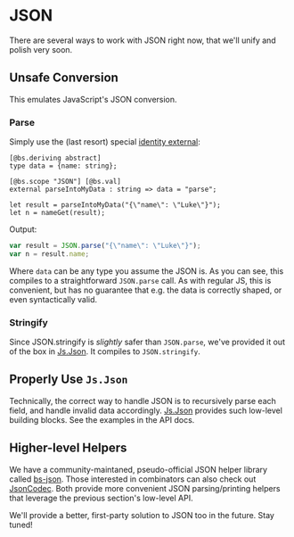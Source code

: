 
# JSON

There are several ways to work with JSON right now, that we'll unify and polish very soon.

## Unsafe Conversion

This emulates JavaScript's JSON conversion.

### Parse

Simply use the (last resort) special [identity external](intro-to-external.md#special-identity-external):

```reason
[@bs.deriving abstract]
type data = {name: string};

[@bs.scope "JSON"] [@bs.val]
external parseIntoMyData : string => data = "parse";

let result = parseIntoMyData("{\"name\": \"Luke\"}");
let n = nameGet(result);
```

Output:

```js
var result = JSON.parse("{\"name\": \"Luke\"}");
var n = result.name;
```

Where `data` can be any type you assume the JSON is. As you can see, this compiles to a straightforward `JSON.parse` call. As with regular JS, this is convenient, but has no guarantee that e.g. the data is correctly shaped, or even syntactically valid.

### Stringify

Since JSON.stringify is _slightly_ safer than `JSON.parse`, we've provided it out of the box in [Js.Json](/apis/javascript/latest/js/json#stringifyAny). It compiles to `JSON.stringify`.

## Properly Use `Js.Json`

Technically, the correct way to handle JSON is to recursively parse each field, and handle invalid data accordingly. [Js.Json](/apis/javascript/latest/js/json) provides such low-level building blocks. See the examples in the API docs.

## Higher-level Helpers

We have a community-maintaned, pseudo-official JSON helper library called [bs-json](https://github.com/reasonml-community/bs-json). Those interested in combinators can also check out [JsonCodec](https://github.com/state-machine-systems/JsonCodec). Both provide more convenient JSON parsing/printing helpers that leverage the previous section's low-level API.

We'll provide a better, first-party solution to JSON too in the future. Stay tuned!
